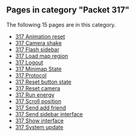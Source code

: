 <!-- DO NOT EDIT BELOW THIS LINE, OR CHANGE THIS COMMENT, CODE AUTOMATICALLY GENERATED BY category.sh -->
== '''Pages in category "Packet 317"''' ==
The following 15 pages are in this category.
* [[317 Animation reset]]
* [[317 Camera shake]]
* [[317 Flash sidebar]]
* [[317 Load map region]]
* [[317 Logout]]
* [[317 Minimap State]]
* [[317 Protocol]]
* [[317 Reset button state]]
* [[317 Reset camera]]
* [[317 Run energy]]
* [[317 Scroll position]]
* [[317 Send add friend]]
* [[317 Send sidebar interface]]
* [[317 Show interface]]
* [[317 System update]]
